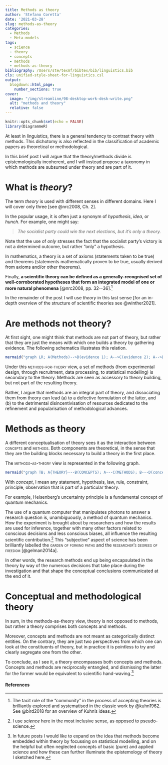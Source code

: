 ```yaml
---
title: Methods as theory
author: 'Stefano Coretta'
date: '2021-03-28'
slug: methods-as-theory
categories:
  - Methods
  - Meta-models
tags:
  - science
  - theory
  - concepts
  - methods
  - methods-as-theory
bibliography: /Users/ste/texmf/bibtex/bib/linguistics.bib
cls: unified-style-sheet-for-linguistics.csl
output:
  blogdown::html_page:
    number_sections: true
cover:
  image: "/img/streamline/98-desktop-work-desk-write.png"
  alt: "methods and theory"
  relative: false
---
```


```r
knitr::opts_chunk$set(echo = FALSE)
library(DiagrammeR)
```


At least in linguistics, there is a general tendency to contrast theory with methods.
This dichotomy is also reflected in the classification of academic papers as theoretical or methodological.

In this brief post I will argue that the theory/methods divide is epistemologically incoherent, and I will instead propose a taxonomy in which methods are subsumed under theory and are part of it.

# What is *theory*?

The term *theory* is used with different senses in different domains. Here I will cover only three [see @nrc2008, Ch. 2].

In the popular usage, it is often just a synonym of *hypothesis*, *idea*, or *hunch*. For example, one might say:

> *The socialist party could win the next elections, but it's only a theory.*

Note that the use of *only* stresses the fact that the socialist party's victory is not a determined outcome, but rather "only" a hypothesis.

In mathematics, a theory is a set of axioms (statements taken to be true) and theorems (statements mathematically proven to be true, usually derived from axioms and/or other theorems).

Finally, **a scientific theory can be defined as a generally-recognised set of well-corroborated hypotheses that form an integrated model of one or more natural phenomena** [@nrc2008, pp. 32--36].^[The tacit role of the "community" in the process of accepting theories is brilliantly explored and systematised in the classic work by @kuhn1962. See @bird2018 for an overview of Kuhn's ideas.]

In the remainder of the post I will use *theory* in this last sense [for an in-depth overview of the structure of scientific theories see @winther2021].

# Are methods not theory?

At first sight, one might think that methods are not part of theory, but rather that they are just the means with which one builds a theory by gathering evidence.
The following schematics illustrates this relation.

```r
mermaid("graph LR; A(Methods)-->B(evidence 1); A-->C(evidence 2); A-->D(...); B-->E(THEORY); C-->E; D-->E", height = 200, width = 350)
```

Under this [methods-for-theory]{.smallcaps} view, a set of methods (from experimental design, through recruitment, data processing, to statistical modelling) is secondary to the theory.
Methods are seen as accessory to theory building, but not part of the resulting theory.

Rather, I argue that methods are an integral part of theory, and dissociating them from theory can lead (a) to a defective formulation of the latter, and (b) to the detrimental disincentivisation of resources dedicated to the refinement and popularisation of methodological advances.

# Methods as theory

A different conceptualisation of theory sees it as the interaction between [concepts]{.smallcaps} and [methods]{.smallcaps}.
Both components are theoretical, in the sense that they are the building blocks necessary to build a theory in the first place.

The [methods-as-theory]{.smallcaps} view is represented in the following graph.

```r
mermaid("graph TB; A{THEORY}---B(CONCEPTS); A---C(METHODS); B---D(concept 1); B---E(concept 2); B---F(...); C---G(evidence 1); C---H(evidence 2); C---I(...)", height = 200, width = 450)
```

With *concept*, I mean any statement, hypothesis, law, rule, constraint, principle, observation that is part of a particular theory.

For example, Heisenberg's uncertainty principle is a fundamental concept of quantum mechanics.

The use of a quantum computer that manipulates photons to answer a research question is, unambiguously, a method of quantum mechanics.
How the experiment is brought about by researchers and how the results are used for inference, together with many other factors related to conscious decisions and less conscious biases, all influence the resulting scientific contribution.^[I use *science* here in the most inclusive sense, as opposed to pseudo-science.]
This "subjective" aspect of science has been brilliantly labelled the [garden of forking paths]{.smallcaps} and the [researcher's degrees of freedom]{.smallcaps} [@gelman2014a].

In other words, the research methods end up being encapsulated in the theory by way of the numerous decisions that take place during the investigation and that shape the conceptual conclusions communicated at the end of it.

# Conceptual and methodological theory

In sum, in the methods-as-theory view, theory is not opposed to methods, but rather a theory comprises both concepts and methods.

Moreover, concepts and methods are not meant as categorically distinct entities.
On the contrary, they are just two perspectives from which one can look at the constituents of theory, but in practice it is pointless to try and clearly segregate one from the other.

To conclude, as I see it, a theory encompasses both concepts and methods.
Concepts and methods are reciprocally entangled, and dismissing the latter for the former would be equivalent to scientific hand-waving.^[In future posts I would like to expand on the idea that methods become embedded within theory by focussing on statistical modelling, and on the helpful but often neglected concepts of basic (pure) and applied science and how these can further illuminate the epistemology of theory I sketched here.]


#### References

